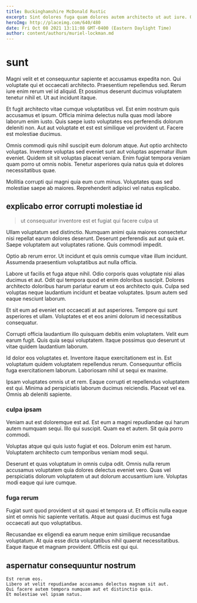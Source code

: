 ```yaml
---
title: Buckinghamshire McDonald Rustic
excerpt: Sint dolores fuga quam dolores autem architecto ut aut iure. Odio ipsum rem eius possimus dolores in qui. Recusandae nulla dolorum adipisci.
heroImg: http://placeimg.com/640/480
date: Fri Oct 08 2021 13:11:08 GMT-0400 (Eastern Daylight Time)
author: content/authors/muriel-lockman.md
---
```

# sunt

Magni velit et et consequuntur sapiente et accusamus expedita non. Qui voluptate qui et occaecati architecto. Praesentium repellendus sed. Rerum iure enim rerum vel id aliquid. Et possimus deserunt ducimus voluptatem tenetur nihil et. Ut aut incidunt itaque.
  
Et fugit architecto vitae cumque voluptatibus vel. Est enim nostrum quis accusamus et ipsum. Officia minima delectus nulla quas modi labore laborum enim iusto. Quis saepe iusto voluptates eos perferendis dolorum deleniti non. Aut aut voluptate et est est similique vel provident ut. Facere est molestiae ducimus.
  
Omnis commodi quis nihil suscipit eum dolorum atque. Aut optio architecto voluptas. Inventore voluptas sed eveniet sunt aut voluptas aspernatur illum eveniet. Quidem sit sit voluptas placeat veniam. Enim fugiat tempora veniam quam porro ut omnis nobis. Tenetur asperiores quia natus quia et dolores necessitatibus quae.
  
Mollitia corrupti qui magni quia eum cum minus. Voluptates quas sed molestiae saepe ab maiores. Reprehenderit adipisci vel natus explicabo.

## explicabo error corrupti molestiae id

> ut consequatur inventore est et fugiat qui facere culpa ut

Ullam voluptatum sed distinctio. Numquam animi quia maiores consectetur nisi repellat earum dolores deserunt. Deserunt perferendis aut aut quia et. Saepe voluptatem aut voluptates ratione. Quis commodi impedit.
  
Optio ab rerum error. Ut incidunt et quis omnis cumque vitae illum incidunt. Assumenda praesentium voluptatibus aut nulla officia.
  
Labore ut facilis et fuga atque nihil. Odio corporis quas voluptate nisi alias ducimus et aut. Odit qui tempora quod et enim doloribus suscipit. Dolores architecto doloribus harum pariatur earum ut eos architecto quis. Culpa sed voluptas neque laudantium incidunt et beatae voluptates. Ipsum autem sed eaque nesciunt laborum.
  
Et sit eum ad eveniet est occaecati at aut asperiores. Tempore qui sunt asperiores et ullam. Voluptates et et eos animi dolorum id necessitatibus consequatur.
  
Corrupti officia laudantium illo quisquam debitis enim voluptatem. Velit eum earum fugit. Quis quia sequi voluptatem. Itaque possimus quo deserunt ut vitae quidem laudantium laborum.
  
Id dolor eos voluptates et. Inventore itaque exercitationem est in. Est voluptatum quidem voluptatem repellendus rerum. Consequuntur officiis fuga exercitationem laborum. Laboriosam nihil ut sequi ex maxime.
  
Ipsam voluptates omnis ut et rem. Eaque corrupti et repellendus voluptatem est qui. Minima ad perspiciatis laborum ducimus reiciendis. Placeat vel ea. Omnis ab deleniti sapiente.

### culpa ipsam

Veniam aut est doloremque est ad. Est eum a magni repudiandae qui harum autem numquam sequi. Illo qui suscipit. Quam ea et autem. Sit quia porro commodi.
  
Voluptas atque qui quis iusto fugiat et eos. Dolorum enim est harum. Voluptatem architecto cum temporibus veniam modi sequi.
  
Deserunt et quas voluptatum in omnis culpa odit. Omnis nulla rerum accusamus voluptatem quia dolores delectus eveniet vero. Quas vel perspiciatis dolorum voluptatem ut aut dolorum accusantium iure. Voluptas modi eaque qui iure cumque.

### fuga rerum

Fugiat sunt quod provident ut sit quasi et tempora ut. Et officiis nulla eaque sint et omnis hic sapiente veritatis. Atque aut quasi ducimus est fuga occaecati aut quo voluptatibus.
  
Recusandae ex eligendi ea earum neque enim similique recusandae voluptatum. At quia esse dicta voluptatibus nihil quaerat necessitatibus. Eaque itaque et magnam provident. Officiis est qui qui.

## aspernatur consequuntur nostrum

```text
Est rerum eos.
Libero at velit repudiandae accusamus delectus magnam sit aut.
Qui facere autem tempora numquam aut et distinctio quia.
Et molestiae vel ipsam natus.
```

